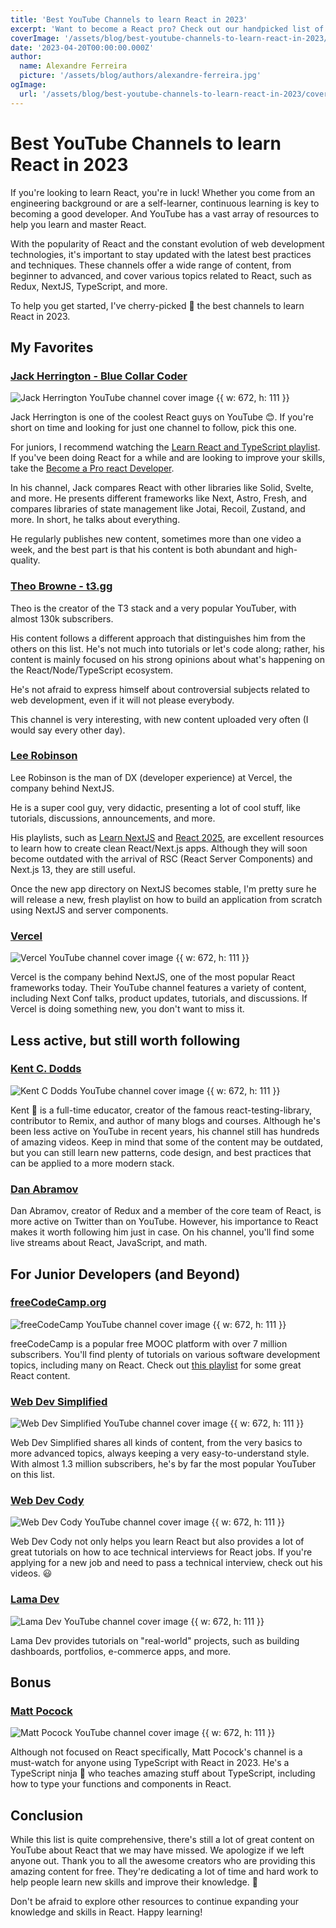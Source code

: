 ```yaml
---
title: 'Best YouTube Channels to learn React in 2023'
excerpt: 'Want to become a React pro? Check out our handpicked list of top YouTube channels and educators to take your skills to the next level!'
coverImage: '/assets/blog/best-youtube-channels-to-learn-react-in-2023/cover.png'
date: '2023-04-20T00:00:00.000Z'
author:
  name: Alexandre Ferreira
  picture: '/assets/blog/authors/alexandre-ferreira.jpg'
ogImage:
  url: '/assets/blog/best-youtube-channels-to-learn-react-in-2023/cover.png'
---
```


# Best YouTube Channels to learn React in 2023

If you're looking to learn React, you're in luck! Whether you come from an engineering background or are a self-learner, continuous learning is key to becoming a good developer. And YouTube has a vast array of resources to help you learn and master React.

With the popularity of React and the constant evolution of web development technologies, it's important to stay updated with the latest best practices and techniques. These channels offer a wide range of content, from beginner to advanced, and cover various topics related to React, such as Redux, NextJS, TypeScript, and more.

To help you get started, I've cherry-picked 🍒 the best channels to learn React in 2023.


## My Favorites

### [Jack Herrington - Blue Collar Coder](https://www.youtube.com/@jherr)

![Jack Herrington YouTube channel cover image {{ w: 672, h: 111 }}](/assets/blog/best-youtube-channels-to-learn-react-in-2023/jack.jpeg)

Jack Herrington is one of the coolest React guys on YouTube 😊. If you're short on time and looking for just one channel to follow, pick this one.

For juniors, I recommend watching the [Learn React and TypeScript playlist](https://www.youtube.com/watch?v=j8AVXNozac8&list=PLNqp92_EXZBJ4CBroxVBJEpAXoz1g-naZ). If you've been doing React for a while and are looking to improve your skills, take the [Become a Pro react Developer](https://www.youtube.com/watch?v=j8s01ThR7bQ&list=PLNqp92_EXZBJs6rKouX5U8-tWJgTLaeKv).

In his channel, Jack compares React with other libraries like Solid, Svelte, and more. He presents different frameworks like Next, Astro, Fresh, and compares libraries of state management like Jotai, Recoil, Zustand, and more. In short, he talks about everything.

He regularly publishes new content, sometimes more than one video a week, and the best part is that his content is both abundant and high-quality.

### [Theo Browne - t3.gg](https://www.youtube.com/@t3dotgg)

Theo is the creator of the T3 stack and a very popular YouTuber, with almost 130k subscribers.

His content follows a different approach that distinguishes him from the others on this list. He's not much into tutorials or let's code along; rather, his content is mainly focused on his strong opinions about what's happening on the React/Node/TypeScript ecosystem.

He's not afraid to express himself about controversial subjects related to web development, even if it will not please everybody.

This channel is very interesting, with new content uploaded very often (I would say every other day).

### [Lee Robinson](https://www.youtube.com/@leerob)

Lee Robinson is the man of DX (developer experience) at Vercel, the company behind NextJS.

He is a super cool guy, very didactic, presenting a lot of cool stuff, like tutorials, discussions, announcements, and more.

His playlists, such as [Learn NextJS](https://www.youtube.com/watch?v=uQeidE2LA1s&list=PL6bwFJ82M6FXjyBTVi6WSCWin8q_g_8RR) and [React 2025](https://www.youtube.com/watch?v=DQk0TWmgYXw&list=PL6bwFJ82M6FXgctyoWXqj7H0GK8_YIeF1), are excellent resources to learn how to create clean React/Next.js apps. Although they will soon become outdated with the arrival of RSC (React Server Components) and Next.js 13, they are still useful.

Once the new app directory on NextJS becomes stable, I'm pretty sure he will release a new, fresh playlist on how to build an application from scratch using NextJS and server components.

### [Vercel](https://www.youtube.com/@VercelHQ)

![Vercel YouTube channel cover image {{ w: 672, h: 111 }}](/assets/blog/best-youtube-channels-to-learn-react-in-2023/vercel.jpeg)

Vercel is the company behind NextJS, one of the most popular React frameworks today. Their YouTube channel features a variety of content, including Next Conf talks, product updates, tutorials, and discussions. If Vercel is doing something new, you don't want to miss it.

## Less active, but still worth following

### [Kent C. Dodds](https://www.youtube.com/@KentCDodds-vids)

![Kent C Dodds YouTube channel cover image {{ w: 672, h: 111 }}](/assets/blog/best-youtube-channels-to-learn-react-in-2023/kent.jpeg)

Kent 🐨 is a full-time educator, creator of the famous react-testing-library, contributor to Remix, and author of many blogs and courses. Although he's been less active on YouTube in recent years, his channel still has hundreds of amazing videos. Keep in mind that some of the content may be outdated, but you can still learn new patterns, code design, and best practices that can be applied to a more modern stack.

### [Dan Abramov](https://www.youtube.com/@DanAbramov8)

Dan Abramov, creator of Redux and a member of the core team of React, is more active on Twitter than on YouTube. However, his importance to React makes it worth following him just in case. On his channel, you'll find some live streams about React, JavaScript, and math.

## For Junior Developers (and Beyond)

### [freeCodeCamp.org](https://www.youtube.com/@freecodecamp)

![freeCodeCamp YouTube channel cover image {{ w: 672, h: 111 }}](/assets/blog/best-youtube-channels-to-learn-react-in-2023/freecodecamp.jpeg)

freeCodeCamp is a popular free MOOC platform with over 7 million subscribers. You'll find plenty of tutorials on various software development topics, including many on React. Check out [this playlist](https://www.youtube.com/watch?v=DLX62G4lc44&list=PLWKjhJtqVAbkArDMazoARtNz1aMwNWmvC) for some great React content.

### [Web Dev Simplified](https://www.youtube.com/@WebDevSimplified)

![Web Dev Simplified YouTube channel cover image {{ w: 672, h: 111 }}](/assets/blog/best-youtube-channels-to-learn-react-in-2023/wed-dev-simplified.jpeg)

Web Dev Simplified shares all kinds of content, from the very basics to more advanced topics, always keeping a very easy-to-understand style. With almost 1.3 million subscribers, he's by far the most popular YouTuber on this list.

### [Web Dev Cody](https://www.youtube.com/@WebDevCody)

![Web Dev Cody YouTube channel cover image {{ w: 672, h: 111 }}](/assets/blog/best-youtube-channels-to-learn-react-in-2023/web-dev-cody.jpeg)

Web Dev Cody not only helps you learn React but also provides a lot of great tutorials on how to ace technical interviews for React jobs. If you're applying for a new job and need to pass a technical interview, check out his videos. 😃


### [Lama Dev](https://www.youtube.com/@LamaDev)

![Lama Dev YouTube channel cover image {{ w: 672, h: 111 }}](/assets/blog/best-youtube-channels-to-learn-react-in-2023/lamadev.jpeg)

Lama Dev provides tutorials on "real-world" projects, such as building dashboards, portfolios, e-commerce apps, and more.

## Bonus

### [Matt Pocock](https://www.youtube.com/@mattpocockuk)

![Matt Pocock YouTube channel cover image {{ w: 672, h: 111 }}](/assets/blog/best-youtube-channels-to-learn-react-in-2023/matt.jpeg)

Although not focused on React specifically, Matt Pocock's channel is a must-watch for anyone using TypeScript with React in 2023. He's a TypeScript ninja 🥷 who teaches amazing stuff about TypeScript, including how to type your functions and components in React.

## Conclusion

While this list is quite comprehensive, there's still a lot of great content on YouTube about React that we may have missed. We apologize if we left anyone out. Thank you to all the awesome creators who are providing this amazing content for free. They're dedicating a lot of time and hard work to help people learn new skills and improve their knowledge. 🙏

Don't be afraid to explore other resources to continue expanding your knowledge and skills in React. Happy learning!

